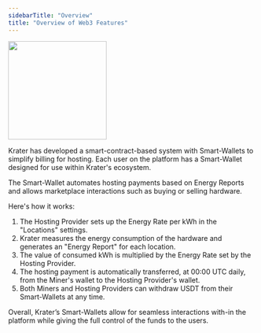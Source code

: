 ```yaml
---
sidebarTitle: "Overview"
title: "Overview of Web3 Features"
---
```

<Frame caption="The Hosting Payment Flow."><img height="200" src="https://github.com/krater-io/docs/blob/main/images/smart-wallet-overview/web3-overview.webp?raw=true" /></Frame>

Krater has developed a smart-contract-based system with Smart-Wallets to simplify billing for hosting. Each user on the platform has a Smart-Wallet designed for use within Krater's ecosystem.

The Smart-Wallet automates hosting payments based on Energy Reports and allows marketplace interactions such as buying or selling hardware.

Here's how it works:

1. The Hosting Provider sets up the Energy Rate per kWh in the "Locations" settings.
2. Krater measures the energy consumption of the hardware and generates an "Energy Report" for each location.
3. The value of consumed kWh is multiplied by the Energy Rate set by the Hosting Provider.
4. The hosting payment is automatically transferred, at 00:00 UTC daily, from the Miner's wallet to the Hosting Provider's wallet.
5. Both Miners and Hosting Providers can withdraw USDT from their Smart-Wallets at any time.

Overall, Krater’s Smart-Wallets allow for seamless interactions with-in the platform while giving the full control of the funds to the users.
